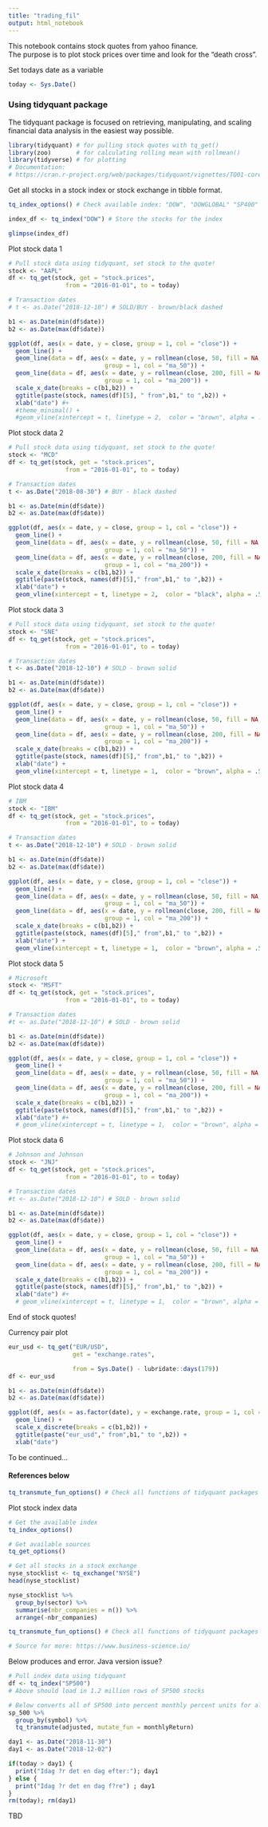 ```yaml
---
title: "trading_fil"
output: html_notebook
---
```


This notebook contains stock quotes from yahoo finance.  
The purpose is to plot stock prices over time and look for the "death cross".

Set todays date as a variable
```r
today <- Sys.Date()
```


### Using tidyquant package ###

The tidyquant package is focused on retrieving, manipulating, and scaling financial data analysis in the easiest way possible.

```r
library(tidyquant) # for pulling stock quotes with tq_get()
library(zoo)       # for calculating rolling mean with rollmean()
library(tidyverse) # for plotting
# Documentation:
# https://cran.r-project.org/web/packages/tidyquant/vignettes/TQ01-core-functions-in-tidyquant.html
```

Get all stocks in a stock index or stock exchange in tibble format.
```r
tq_index_options() # Check available index: "DOW", "DOWGLOBAL" "SP400" "SP500" "SP600"

index_df <- tq_index("DOW") # Store the stocks for the index

glimpse(index_df)
```


Plot stock data 1
```r
# Pull stock data using tidyquant, set stock to the quote!
stock <- "AAPL" 
df <- tq_get(stock, get = "stock.prices", 
                from = "2016-01-01", to = today)

# Transaction dates
# t <- as.Date("2018-12-10") # SOLD/BUY - brown/black dashed

b1 <- as.Date(min(df$date))
b2 <- as.Date(max(df$date))

ggplot(df, aes(x = date, y = close, group = 1, col = "close")) +
  geom_line() +
  geom_line(data = df, aes(x = date, y = rollmean(close, 50, fill = NA, align = "right"), 
                           group = 1, col = "ma_50")) +
  geom_line(data = df, aes(x = date, y = rollmean(close, 200, fill = NA, align = "right"), 
                           group = 1, col = "ma_200")) +
  scale_x_date(breaks = c(b1,b2)) +
  ggtitle(paste(stock, names(df)[5], " from",b1," to ",b2)) +
  xlab("date") #+
  #theme_minimal() +
  #geom_vline(xintercept = t, linetype = 2,  color = "brown", alpha = .5)
```

Plot stock data 2
```r
# Pull stock data using tidyquant, set stock to the quote!
stock <- "MCD" 
df <- tq_get(stock, get = "stock.prices", 
                from = "2016-01-01", to = today)

# Transaction dates
t <- as.Date("2018-08-30") # BUY - black dashed

b1 <- as.Date(min(df$date))
b2 <- as.Date(max(df$date))

ggplot(df, aes(x = date, y = close, group = 1, col = "close")) +
  geom_line() +
  geom_line(data = df, aes(x = date, y = rollmean(close, 50, fill = NA, align = "right"), 
                           group = 1, col = "ma_50")) +
  geom_line(data = df, aes(x = date, y = rollmean(close, 200, fill = NA, align = "right"), 
                           group = 1, col = "ma_200")) +
  scale_x_date(breaks = c(b1,b2)) +
  ggtitle(paste(stock, names(df)[5]," from",b1," to ",b2)) +
  xlab("date") +
  geom_vline(xintercept = t, linetype = 2,  color = "black", alpha = .5)
```

Plot stock data 3
```r
# Pull stock data using tidyquant, set stock to the quote!
stock <- "SNE" 
df <- tq_get(stock, get = "stock.prices", 
                from = "2016-01-01", to = today)

# Transaction dates
t <- as.Date("2018-12-10") # SOLD - brown solid

b1 <- as.Date(min(df$date))
b2 <- as.Date(max(df$date))

ggplot(df, aes(x = date, y = close, group = 1, col = "close")) +
  geom_line() +
  geom_line(data = df, aes(x = date, y = rollmean(close, 50, fill = NA, align = "right"), 
                           group = 1, col = "ma_50")) +
  geom_line(data = df, aes(x = date, y = rollmean(close, 200, fill = NA, align = "right"), 
                           group = 1, col = "ma_200")) +
  scale_x_date(breaks = c(b1,b2)) +
  ggtitle(paste(stock, names(df)[5]," from",b1," to ",b2)) +
  xlab("date") +
  geom_vline(xintercept = t, linetype = 1,  color = "brown", alpha = .5)
```

Plot stock data 4
```r
# IBM
stock <- "IBM" 
df <- tq_get(stock, get = "stock.prices", 
                from = "2016-01-01", to = today)

# Transaction dates
t <- as.Date("2018-12-10") # SOLD - brown solid

b1 <- as.Date(min(df$date))
b2 <- as.Date(max(df$date))

ggplot(df, aes(x = date, y = close, group = 1, col = "close")) +
  geom_line() +
  geom_line(data = df, aes(x = date, y = rollmean(close, 50, fill = NA, align = "right"), 
                           group = 1, col = "ma_50")) +
  geom_line(data = df, aes(x = date, y = rollmean(close, 200, fill = NA, align = "right"), 
                           group = 1, col = "ma_200")) +
  scale_x_date(breaks = c(b1,b2)) +
  ggtitle(paste(stock, names(df)[5]," from",b1," to ",b2)) +
  xlab("date") +
  geom_vline(xintercept = t, linetype = 1,  color = "brown", alpha = .5)
```

Plot stock data 5
```r
# Microsoft
stock <- "MSFT" 
df <- tq_get(stock, get = "stock.prices", 
                from = "2016-01-01", to = today)

# Transaction dates
#t <- as.Date("2018-12-10") # SOLD - brown solid

b1 <- as.Date(min(df$date))
b2 <- as.Date(max(df$date))

ggplot(df, aes(x = date, y = close, group = 1, col = "close")) +
  geom_line() +
  geom_line(data = df, aes(x = date, y = rollmean(close, 50, fill = NA, align = "right"), 
                           group = 1, col = "ma_50")) +
  geom_line(data = df, aes(x = date, y = rollmean(close, 200, fill = NA, align = "right"), 
                           group = 1, col = "ma_200")) +
  scale_x_date(breaks = c(b1,b2)) +
  ggtitle(paste(stock, names(df)[5]," from",b1," to ",b2)) +
  xlab("date") #+
  # geom_vline(xintercept = t, linetype = 1,  color = "brown", alpha = .5)
```

Plot stock data 6
```r
# Johnson and Johnson
stock <- "JNJ" 
df <- tq_get(stock, get = "stock.prices", 
                from = "2016-01-01", to = today)

# Transaction dates
#t <- as.Date("2018-12-10") # SOLD - brown solid

b1 <- as.Date(min(df$date))
b2 <- as.Date(max(df$date))

ggplot(df, aes(x = date, y = close, group = 1, col = "close")) +
  geom_line() +
  geom_line(data = df, aes(x = date, y = rollmean(close, 50, fill = NA, align = "right"), 
                           group = 1, col = "ma_50")) +
  geom_line(data = df, aes(x = date, y = rollmean(close, 200, fill = NA, align = "right"), 
                           group = 1, col = "ma_200")) +
  scale_x_date(breaks = c(b1,b2)) +
  ggtitle(paste(stock, names(df)[5]," from",b1," to ",b2)) +
  xlab("date") #+
  # geom_vline(xintercept = t, linetype = 1,  color = "brown", alpha = .5)
```

End of stock quotes!


Currency pair plot

```r
eur_usd <- tq_get("EUR/USD", 
                  get = "exchange.rates", 

                  from = Sys.Date() - lubridate::days(179))
df <- eur_usd

b1 <- as.Date(min(df$date))
b2 <- as.Date(max(df$date))

ggplot(df, aes(x = as.factor(date), y = exchange.rate, group = 1, col = "exchange.rate")) +
  geom_line() +
  scale_x_discrete(breaks = c(b1,b2)) +
  ggtitle(paste("eur_usd"," from",b1," to ",b2)) +
  xlab("date")
```

To be continued...


#### References below ####

```r
tq_transmute_fun_options() # Check all functions of tidyquant packages
```

Plot stock index data
```r

# Get the available index
tq_index_options()

# Get available sources
tq_get_options()

# Get all stocks in a stock exchange
nyse_stocklist <- tq_exchange("NYSE")
head(nyse_stocklist)

nyse_stocklist %>%
  group_by(sector) %>%
  summarise(nbr_companies = n()) %>%
  arrange(-nbr_companies)

tq_transmute_fun_options() # Check all functions of tidyquant packages

# Source for more: https://www.business-science.io/
```

Below produces and error. Java version issue?
```r
# Pull index data using tidyquant
df <- tq_index("SP500")
# Above should load in 1.2 million rows of SP500 stocks

# Below converts all of SP500 into percent monthly percent units for all stocks
sp_500 %>%
  group_by(symbol) %>%
  tq_transmute(adjusted, mutate_fun = monthlyReturn)
```



```r
day1 <- as.Date("2018-11-30")
day1 <- as.Date("2018-12-02")

if(today > day1) {
  print("Idag ?r det en dag efter:"); day1
} else {
  print("Idag ?r det en dag f?re") ; day1
}
rm(today); rm(day1)
```


TBD


